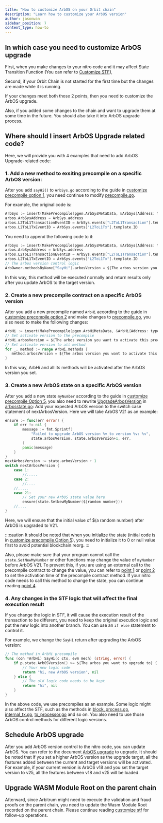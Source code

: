 ```yaml
---
title: "How to customize ArbOS on your Orbit chain"
description: "Learn how to customize your ArbOS version"
author: jasonwan
sidebar_position: 7
content_type: how-to
---
```



<PublicPreviewBannerPartial />

<CustomizeCautionBannerPartial />

## In which case you need to customize ArbOS upgrade

First, when you make changes to your nitro code and it may affect State Transition Function (You can refer to [Customize STF](./customize-stf.mdx#Preface)), 

Second, if your Orbit Chain is not started for the first time but the changes are made while it is running.

If your changes meet both those 2 points, then you need to customize the ArbOS upgrade.

Also, if you added some changes to the chain and want to upgrade them at some time in the future. You should also take it into ArbOS upgrade process.

## Where should I insert ArbOS Upgrade related code?
Here, we will provide you with 4 examples that need to add ArbOS Upgrade-related code:
### 1. Add a new method to exsiting precompile on a specific ArbOS version:

After you add `sayHi()` to `ArbSys.go` according to the guide in [customize precompile option 1](./customize-precompile.mdx#option-1-Add-new-methods-to-an-existing-precompile),
you need continue to modify [precompile.go][precompile_main_file_link]. 

For example, the original code is:
```go
ArbSys := insert(MakePrecompile(pgen.ArbSysMetaData, &ArbSys{Address: types.ArbSysAddress}))
arbos.ArbSysAddress = ArbSys.address
arbos.L2ToL1TransactionEventID = ArbSys.events["L2ToL1Transaction"].template.ID
arbos.L2ToL1TxEventID = ArbSys.events["L2ToL1Tx"].template.ID
```
You need to append the following code to it:
```go
ArbSys := insert(MakePrecompile(pgen.ArbSysMetaData, &ArbSys{Address: types.ArbSysAddress}))
arbos.ArbSysAddress = ArbSys.address
arbos.L2ToL1TransactionEventID = ArbSys.events["L2ToL1Transaction"].template.ID
arbos.L2ToL1TxEventID = ArbSys.events["L2ToL1Tx"].template.ID
// The arbos version control logic
ArbOwner.methodsByName["SayHi"].arbosVersion = ${The arbos version you want to activate this method}
```
In this way, this method will be executed normally and return results only after you update ArbOS to the target version.

### 2. Create a new precompile contract on a specific ArbOS version
After you add a new precompile named `ArbHi` according to the guide in [customize precompile option 2](./customize-precompile.mdx#option-2-create-a-new-precompile) and make changes to [precompile.go][precompile_main_file_link], 
you also need to make the following changes:
```go
ArbHi := insert(MakePrecompile(pgen.ArbHiMetaData, &ArbHi{Address: types.ArbHiAddress})) // types.ArbHiAddress here is an example address
// Set activate version to the precompile
ArbHi.arbosVersion = ${The arbos version you want to activate this precompile}
// Set activate version to all method
for _, method := range ArbHi.methods {
   method.arbosVersion = ${The arbos version you want to activate this precompile}
}
```
In this way, ArbHi and all its methods will be activated after the ArbOS version you set.

### 3. Create a new ArbOS state on a specific ArbOS version

After you add a new state `myNumber` according to the guide in [customize precompile Option 5](./customize-precompile.mdx#option-5-call-and-modify-state), you also need to rewrite [UpgradeArbosVersion][arbosstate_updatearbosversion_method_link] in [arbosstate.go][arbosstate_file_link]:
Add your expected ArbOS version to the switch case statement of nextArbosVersion. Here we will take ArbOS V21 as an example:
```go
ensure := func(err error) {
    if err != nil {
        message := fmt.Sprintf(
            "Failed to upgrade ArbOS version %v to version %v: %v",
            state.arbosVersion, state.arbosVersion+1, err,
        )
        panic(message)
    }
}
nextArbosVersion := state.arbosVersion + 1
switch nextArbosVersion {
    case 1:
        //.....
    case 2:
        //....
    //.....
    case 21:
        // Set your new ArbOS state value here
        ensure(state.SetNewMyNumber(${random number}))
    //....
} 
```

Here, we will ensure that the initial value of $(a random number) after ArbOS is upgraded to V21.


:::caution
It should be noted that when you initialize the state (initial code is in [customize precompile Option 5](./customize-precompile.mdx#option-5-call-and-modify-state)), you need to initialize it to 0 or null value first to avoid potential blockchain reorg.
:::

Also, please make sure that your program cannot call the `state.SetNewMyNumber` or other functions may change the value of `myNumber` before ArbOS V21. 
To prevent this, if you are using an external call to the precompile contract to change the value, you can refer to [point 1](./customize-arbos.mdx#1-add-a-new-method-to-exsiting-precompile-on-a-specific-arbos-version) or
[point 2](./customize-arbos.mdx#2-create-a-new-precompile-contract-on-a-specific-arbos-version) to set the activation time of the precompile contract method.
If your nitro code needs to call this method to change the state, you can continue reading [point 4](./customize-arbos.mdx#4-any-changes-in-the-stf-logic-that-will-affect-the-final-execution-result).

### 4. Any changes in the STF logic that will affect the final execution result
If you change the logic in STF, it will cause the execution result of the transaction to be different, 
you need to keep the original execution logic and put the new logic into another branch.
You can use an `if else` statement to control it.

For example, we change the `SayHi` return after upgrading the ArbOS version:
```go
// The method in ArbHi precompile
func (con *ArbHi) SayHi(c ctx, evm mech) (string, error) {
    if p.state.ArbOSVersion() >= ${The arbos you want to upgrade to} {
        // Your new logic code
        return "hi, new ArbOS version", nil
    } else {
        // The old logic code needs to be kept
        return "hi", nil
    }
}
```

In the above code, we use precompiles as an example. Some logic might also affect the STF, such as the methods in [block_process.go][block_processor_file_link], [internal_tx.go][internal_tx_file_link], [tx_processor.go][tx_processor_file_link] and so on.
You also need to use those ArbOS control methods for different logic versions.

## Schedule ArbOS upgrade
After you add ArbOS version control to the nitro code, you can update ArbOS. You can refer to the document [ArbOS upgrade](/launch-orbit-chain/how-tos/arbos-upgrade) to upgrade.
It should be noted that if you set a higher ArbOS version as the upgrade target, all the features added between the current and target versions will be activated.
For example, if your current version is ArbOS v18 and you set the target version to v25, all the features between v18 and v25 will be loaded.

## Upgrade WASM Module Root on the parent chain
Afterward, since Arbitrum might need to execute the validation and fraud proofs on the parent chain, you need to update the Wasm Module Root recorded on the parent chain.
Please continue reading [customize stf](./customize-stf.mdx#step-3-run-the-node-without-fraud-proofs) for follow-up operations.

[precompile_main_file_link]: https://github.com/OffchainLabs/@nitroRepositorySlug@/blob/@nitroVersionTag@/@nitroPathToPrecompiles@/precompile.go
[arbosstate_file_link]: https://github.com/OffchainLabs/@nitroRepositorySlug@/blob/v3.1.0/@nitroPathToArbosState@/arbosstate.go
[arbosstate_updatearbosversion_method_link]: https://github.com/OffchainLabs/@nitroRepositorySlug@/blob/v3.1.0/arbos/@nitroPathToArbosState@/arbosstate.go#L253
[block_processor_file_link]: https://github.com/OffchainLabs/@nitroRepositorySlug@/blob/@nitroVersionTag@/@nitroPathToArbos@/block_processor.go
[internal_tx_file_link]: https://github.com/OffchainLabs/@nitroRepositorySlug@/blob/@nitroVersionTag@/@nitroPathToArbos@/internal_tx.go
[tx_processor_file_link]: https://github.com/OffchainLabs/@nitroRepositorySlug@/blob/@nitroVersionTag@/@nitroPathToArbos@/tx_processor.go